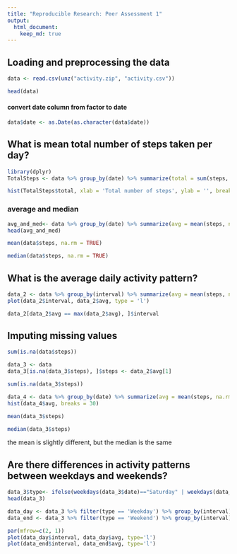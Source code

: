 ```yaml
---
title: "Reproducible Research: Peer Assessment 1"
output: 
  html_document:
    keep_md: true
---
```



## Loading and preprocessing the data
```r
data <- read.csv(unz("activity.zip", "activity.csv"))
```

```r
head(data)
```

#### convert date column from factor to date
```r
data$date <- as.Date(as.character(data$date))
```


## What is mean total number of steps taken per day?

```r
library(dplyr)
TotalSteps <- data %>% group_by(date) %>% summarize(total = sum(steps, na.rm = TRUE))
```

```r
hist(TotalSteps$total, xlab = 'Total number of steps', ylab = '', breaks = 30)
```

### average and median

```r
avg_and_med<- data %>% group_by(date) %>% summarize(avg = mean(steps, na.rm = TRUE), med = median(steps, na.rm = TRUE))
head(avg_and_med)
```

```r
mean(data$steps, na.rm = TRUE)
```


```r
median(data$steps, na.rm = TRUE)
```

## What is the average daily activity pattern?

```r
data_2 <- data %>% group_by(interval) %>% summarize(avg = mean(steps, na.rm = TRUE))
plot(data_2$interval, data_2$avg, type = 'l')
```

```r
data_2[data_2$avg == max(data_2$avg), ]$interval
```


## Imputing missing values

```r
sum(is.na(data$steps))
```


```r
data_3 <- data
data_3[is.na(data_3$steps), ]$steps <- data_2$avg[1]
```

```r
sum(is.na(data_3$steps))
```

```r
data_4 <- data %>% group_by(date) %>% summarize(avg = mean(steps, na.rm = TRUE))
hist(data_4$avg, breaks = 30)
```


```r
mean(data_3$steps)
```


```r
median(data_3$steps)
```

the mean is slightly different, but the median is the same


## Are there differences in activity patterns between weekdays and weekends?

```r
data_3$type<- ifelse(weekdays(data_3$date)=="Saturday" | weekdays(data_3$date)=="Sunday", "Weekend", "Weekday")
head(data_3)
```


```r
data_day <- data_3 %>% filter(type == 'Weekday') %>% group_by(interval) %>% summarize(avg = mean(steps))
data_end <- data_3 %>% filter(type == 'Weekend') %>% group_by(interval) %>% summarize(avg = mean(steps))
```



```r
par(mfrow=c(2, 1))
plot(data_day$interval, data_day$avg, type='l')
plot(data_end$interval, data_end$avg, type='l')
```










